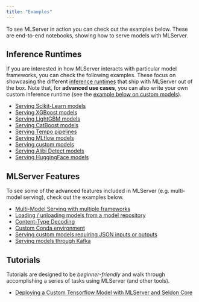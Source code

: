 ```yaml
---
title: "Examples"
---
```


To see MLServer in action you can check out the examples below.
These are end-to-end notebooks, showing how to serve models with MLServer.

## Inference Runtimes

If you are interested in how MLServer interacts with particular model
frameworks, you can check the following examples.
These focus on showcasing the different [inference
runtimes](../runtimes/index.mdx) that ship with MLServer out of the box.
Note that, for **advanced use cases**, you can also write your own custom
inference runtime (see the [example below on custom
models](./custom/README.mdx)).

- [Serving Scikit-Learn models](./sklearn/README.mdx)
- [Serving XGBoost models](./xgboost/README.mdx)
- [Serving LightGBM models](./lightgbm/README.mdx)
- [Serving CatBoost models](./catboost/README.mdx)
- [Serving Tempo pipelines](./tempo/README.mdx)
- [Serving MLflow models](./mlflow/README.mdx)
- [Serving custom models](./custom/README.mdx)
- [Serving Alibi Detect models](./alibi-detect/README.mdx)
- [Serving HuggingFace models](./huggingface/README.mdx)

## MLServer Features

To see some of the advanced features included in MLServer (e.g. multi-model
serving), check out the examples below.

- [Multi-Model Serving with multiple frameworks](./mms/README.mdx)
- [Loading / unloading models from a model repository](./model-repository/README.mdx)
- [Content-Type Decoding](./content-type/README.mdx)
- [Custom Conda environment](./conda/README.mdx)
- [Serving custom models requiring JSON inputs or outputs](./custom-json/README.mdx)
- [Serving models through Kafka](./kafka/README.mdx)


## Tutorials

Tutorials are designed to be *beginner-friendly* and walk through accomplishing a series of tasks using MLServer (and other tools). 

- [Deploying a Custom Tensorflow Model with MLServer and Seldon Core](./cassava/README.md)
